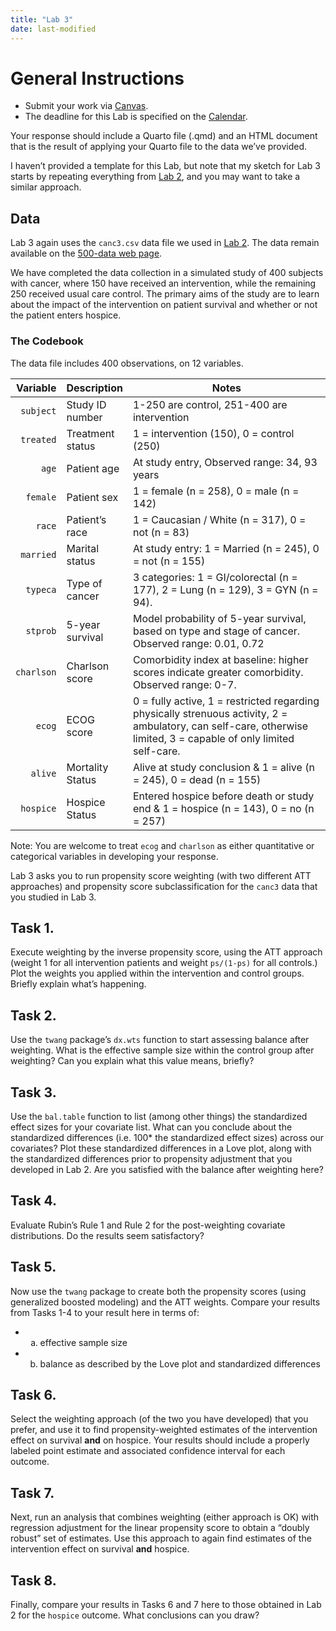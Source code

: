 ```yaml
---
title: "Lab 3"
date: last-modified
---
```


# General Instructions

- Submit your work via [Canvas](https://canvas.case.edu/). 
- The deadline for this Lab is specified on the [Calendar](calendar.qmd).

Your response should include a Quarto file (.qmd) and an HTML document that is the result of applying your Quarto file to the data we've provided. 

I haven't provided a template for this Lab, but note that my sketch for Lab 3 starts by repeating everything from [Lab 2](lab2.qmd), and you may want to take a similar approach.

## Data

Lab 3 again uses the `canc3.csv` data file we used in [Lab 2](lab2.qmd). The data remain available on the [500-data web page](https://github.com/THOMASELOVE/500-data).

We have completed the data collection in a simulated study of 400 subjects with cancer, where 150 have received an intervention, while the remaining 250 received usual care control. The primary aims of the study are to learn about the impact of the intervention on patient survival and whether or not the patient enters hospice. 

### The Codebook

The data file includes 400 observations, on 12 variables.

Variable | Description | Notes
----------: | -----------------| --------------------------------------------------------------------------------
`subject` | Study ID number  | 1-250 are control, 251-400 are intervention
`treated` | Treatment status | 1 = intervention (150), 0 = control (250)
`age`     | Patient age      | At study entry, Observed range: 34, 93 years
`female`  | Patient sex      | 1 = female (n = 258), 0 = male (n = 142)
`race`    | Patient's race   | 1 = Caucasian / White (n = 317), 0 = not (n = 83)
`married` | Marital status   | At study entry: 1 = Married (n = 245), 0 = not (n = 155)
`typeca`  | Type of cancer   | 3 categories: 1 = GI/colorectal (n = 177), 2 = Lung (n = 129), 3 = GYN (n = 94). 
`stprob`  | 5-year survival  | Model probability of 5-year survival, based on type and stage of cancer. Observed range: 0.01, 0.72
`charlson` | Charlson score  | Comorbidity index at baseline: higher scores indicate greater comorbidity. Observed range: 0-7.
`ecog`    | ECOG score       | 0 = fully active, 1 = restricted regarding physically strenuous activity, 2 = ambulatory, can self-care, otherwise limited, 3 = capable of only limited self-care.
`alive`   | Mortality Status | Alive at study conclusion & 1 = alive (n = 245), 0 = dead (n = 155)
`hospice` | Hospice Status | Entered hospice before death or study end & 1 = hospice (n = 143), 0 = no (n = 257)

Note: You are welcome to treat `ecog` and `charlson` as either quantitative or categorical variables in developing your response. 

Lab 3 asks you to run propensity score weighting (with two different ATT approaches) and propensity score subclassification for the `canc3` data that you studied in Lab 3.

## Task 1.

Execute weighting by the inverse propensity score, using the ATT approach (weight 1 for all intervention patients and weight `ps/(1-ps)` for all controls.) Plot the weights you applied within the intervention and control groups. Briefly explain what's happening.

## Task 2. 

Use the `twang` package's `dx.wts` function to start assessing balance after weighting. What is the effective sample size within the control group after weighting? Can you explain what this value means, briefly?

## Task 3.

Use the `bal.table` function to list (among other things) the standardized effect sizes for your covariate list. What can you conclude about the standardized differences (i.e. 100* the standardized effect sizes) across our covariates? Plot these standardized differences in a Love plot, along with the standardized differences prior to propensity adjustment that you developed in Lab 2. Are you satisfied with the balance after weighting here?

## Task 4.

Evaluate Rubin's Rule 1 and Rule 2 for the post-weighting covariate distributions. Do the results seem satisfactory?

## Task 5.

Now use the `twang` package to create both the propensity scores (using generalized boosted modeling) and the ATT weights. Compare your results from Tasks 1-4 to your result here in terms of:

- a. effective sample size
- b. balance as described by the Love plot and standardized differences

## Task 6.

Select the weighting approach (of the two you have developed) that you prefer, and use it to find propensity-weighted estimates of the intervention effect on survival **and** on hospice. Your results should include a properly labeled point estimate and associated confidence interval for each outcome. 

## Task 7.

Next, run an analysis that combines weighting (either approach is OK) with regression adjustment for the linear propensity score to obtain a "doubly robust" set of estimates. Use this approach to again find estimates of the intervention effect on survival  **and** hospice.

## Task 8.

Finally, compare your results in Tasks 6 and 7 here to those obtained in Lab 2 for the `hospice` outcome. What conclusions can you draw?
